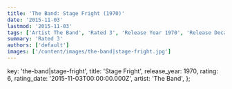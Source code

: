 ```yaml
---
title: 'The Band: Stage Fright (1970)'
date: '2015-11-03'
lastmod: '2015-11-03'
tags: ['Artist The Band', 'Rated 3', 'Release Year 1970', 'Release Decade 1970']
summary: 'Rated 3'
authors: ['default']
images: ['/content/images/the-band|stage-fright.jpg']
---
```


  key: 'the-band|stage-fright',
  title: 'Stage Fright',
  release_year: 1970,
  rating: 6,
  rating_date: '2015-11-03T00:00:00.000Z',
  artist: 'The Band',
};

<MusicRating data={data} />
